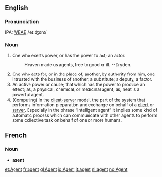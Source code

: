 ==English==
===Pronunciation===
IPA: [[WEAE]] /ˈeɪ.ʤɛnt/

===Noun===
# One who exerts power, or has the power to act; an actor.
#:    Heaven made us agents, free to good or ill. --Dryden.
# One who acts for, or in the place of, another, by authority from him; one intrusted with the business of another; a substitute; a deputy; a factor.
# An active power or cause; that which has the power to produce an effect; as, a physical, chemical, or medicinal agent; as, heat is a powerful agent.
# (Computing)  In the [[client-server]] model, the part of the  system that performs information preparation and exchange on behalf of a [[client]] or [[server]]. Especially in the phrase  &ldquo;intelligent agent&rdquo; it implies some kind of automatic process  which can communicate with other agents to perform some  collective task on behalf of one or more humans.

==French==
===Noun===
* '''agent'''

[[et:Agent]]
[[fr:agent]]
[[gl:Agent]]
[[io:Agent]]
[[it:agent]]
[[nl:agent]]
[[no:Agent]]